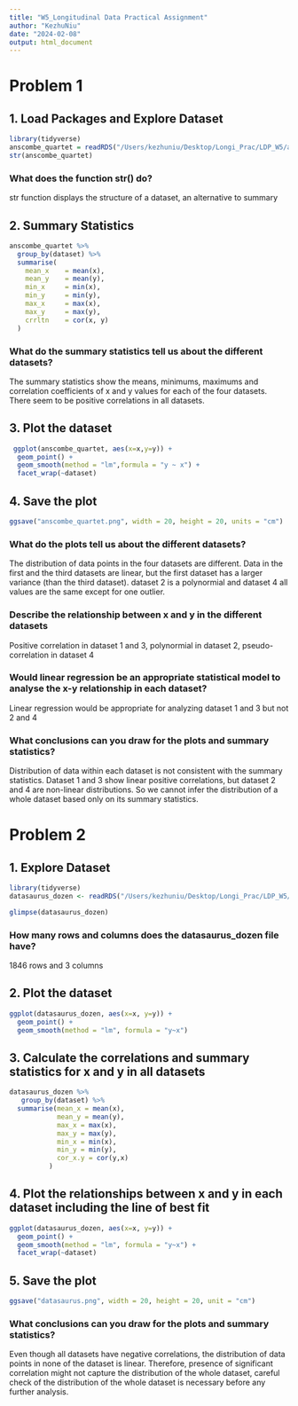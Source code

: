 ```yaml
---
title: "W5_Longitudinal Data Practical Assignment"
author: "KezhuNiu"
date: "2024-02-08"
output: html_document
---
```

# **Problem 1**\
## 1. Load Packages and Explore Dataset
```r
library(tidyverse)
anscombe_quartet = readRDS("/Users/kezhuniu/Desktop/Longi_Prac/LDP_W5/anscombe_quartet.rds")
str(anscombe_quartet)
```
### What does the function str() do? 
str function displays the structure of a dataset, an alternative to summary 

## 2. Summary Statistics
```r
anscombe_quartet %>% 
  group_by(dataset) %>% 
  summarise(
    mean_x    = mean(x),
    mean_y    = mean(y),
    min_x     = min(x),
    min_y     = min(y),
    max_x     = max(x),
    max_y     = max(y),
    crrltn    = cor(x, y)
  )
```
### What do the summary statistics tell us about the different datasets? 
The summary statistics show the means, minimums, maximums and correlation coefficients of x and y values for each of the four datasets. There seem to be positive correlations in all datasets. 

## 3. Plot the dataset
```r
 ggplot(anscombe_quartet, aes(x=x,y=y)) +
  geom_point() + 
  geom_smooth(method = "lm",formula = "y ~ x") +
  facet_wrap(~dataset)
```

## 4. Save the plot
```r
ggsave("anscombe_quartet.png", width = 20, height = 20, units = "cm")
```

### What do the plots tell us about the different datasets?\
The distribution of data points in the four datasets are different. Data in the first and the third datasets are linear, but the first dataset has a larger variance (than the third dataset). dataset 2 is a polynormial and dataset 4 all values are the same except for one outlier. 

### Describe the relationship between x and y in the different datasets\
Positive correlation in dataset 1 and 3, polynormial in dataset 2, pseudo-correlation in dataset 4 

### Would linear regression be an appropriate statistical model to analyse the x-y relationship in each dataset?\
Linear regression would be appropriate for analyzing dataset 1 and 3 but not 2 and 4

### What conclusions can you draw for the plots and summary statistics?\
Distribution of data within each dataset is not consistent with the summary statistics. Dataset 1 and 3 show linear positive correlations, but dataset 2 and 4 are non-linear distributions. So we cannot infer the distribution of a whole dataset based only on its summary statistics. 

# **Problem 2**\
## 1. Explore Dataset 
```r
library(tidyverse)
datasaurus_dozen <- readRDS("/Users/kezhuniu/Desktop/Longi_Prac/LDP_W5/datasaurus_dozen.rds")
```
```r
glimpse(datasaurus_dozen)
```
### How many rows and columns does the datasaurus_dozen file have? 
1846 rows and 3 columns 

## 2. Plot the dataset
```r
ggplot(datasaurus_dozen, aes(x=x, y=y)) + 
  geom_point() +
  geom_smooth(method = "lm", formula = "y~x")
```

## 3. Calculate the correlations and summary statistics for x and y in all datasets
```r
datasaurus_dozen %>%
   group_by(dataset) %>%
  summarise(mean_x = mean(x),
            mean_y = mean(y),
            max_x = max(x),
            max_y = max(y),
            min_x = min(x),
            min_y = min(y),
            cor_x.y = cor(y,x)
          )
```
## 4. Plot the relationships between x and y in each dataset including the line of best fit
```r
ggplot(datasaurus_dozen, aes(x=x, y=y)) + 
  geom_point() +
  geom_smooth(method = "lm", formula = "y~x") +
  facet_wrap(~dataset)
```

## 5. Save the plot
```r
ggsave("datasaurus.png", width = 20, height = 20, unit = "cm")
```

### What conclusions can you draw for the plots and summary statistics? 
Even though all datasets have negative correlations, the distribution of data points in none of the dataset is linear. Therefore, presence of significant correlation might not capture the distribution of the whole dataset, careful check of the distribution of the whole dataset is necessary before any further analysis. 
